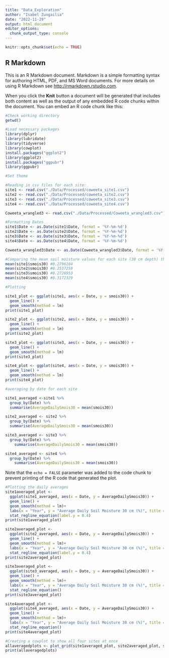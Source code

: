 ```yaml
---
title: "Data_Exploration"
author: "Isabel Zungailia"
date: "2022-11-29"
output: html_document
editor_options: 
  chunk_output_type: console
---
```


```r
knitr::opts_chunk$set(echo = TRUE)
```

## R Markdown

This is an R Markdown document. Markdown is a simple formatting syntax for authoring HTML, PDF, and MS Word documents. For more details on using R Markdown see <http://rmarkdown.rstudio.com>.

When you click the **Knit** button a document will be generated that includes both content as well as the output of any embedded R code chunks within the document. You can embed an R code chunk like this:

```r
#Check working directory
getwd()

#Load necessary packages
library(dplyr)
library(lubridate)
library(tidyverse)
library(cowplot)
install.packages("ggplot2")
library(ggplot2)
install.packages("ggpubr")
library(ggpubr)

#Set theme
```

```r
#Reading in csv files for each site:
site1 <- read.csv("./Data/Processed/coweeta_site1.csv")
site2 <- read.csv("./Data/Processed/coweeta_site2.csv")
site3 <- read.csv("./Data/Processed/coweeta_site3.csv")
site4 <- read.csv("./Data/Processed/coweeta_site4.csv")

Coweeta_wrangled3 <- read.csv("./Data/Processed/Coweeta_wrangled3.csv")
```

```r
#Formatting Dates 
site1$Date <- as.Date(site1$Date, format = '%Y-%m-%d')
site2$Date <- as.Date(site2$Date, format = '%Y-%m-%d')
site3$Date <- as.Date(site3$Date, format = '%Y-%m-%d')
site4$Date <- as.Date(site4$Date, format = '%Y-%m-%d')

Coweeta_wrangled3$Date <- as.Date(Coweeta_wrangled3$Date, format = '%Y-%m-%d')

```

```r
#Comparing the mean soil moisture values for each site (30 cm depth) throughout the study period
mean(site1$smois30) #0.2796104
mean(site2$smois30) #0.2537259
mean(site3$smois30) #0.2726953
mean(site4$smois30) #0.3172329
```

```r
#Plotting 

site1_plot <- ggplot(site1, aes(x = Date, y = smois30)) +
  geom_line() +
  geom_smooth(method = lm)
print(site1_plot)

site2_plot <- ggplot(site2, aes(x = Date, y = smois30)) +
  geom_line() +
  geom_smooth(method = lm)
print(site2_plot)

site3_plot <- ggplot(site3, aes(x = Date, y = smois30)) +
  geom_line() +
  geom_smooth(method = lm)
print(site3_plot)

site4_plot <- ggplot(site4, aes(x = Date, y = smois30)) +
  geom_line() +
  geom_smooth(method = lm)
print(site4_plot)

```


```r
#averaging by date for each site

site1_averaged <-site1 %>% 
  group_by(Date) %>% 
  summarise(AverageDailySmois30 = mean(smois30))

site2_averaged <- site2 %>% 
  group_by(Date) %>% 
  summarise(AverageDailySmois30 = mean(smois30))

site3_averaged <- site3 %>% 
  group_by(Date) %>% 
    summarise(AverageDailySmois30 = mean(smois30))

site4_averaged <- site4 %>% 
  group_by(Date) %>% 
    summarise(AverageDailySmois30 = mean(smois30))

```

Note that the `echo = FALSE` parameter was added to the code chunk to prevent printing of the R code that generated the plot.
```r
#Plotting the daily averages
site1averaged_plot <- 
  ggplot(site1_averaged, aes(x = Date, y = AverageDailySmois30)) +
  geom_line() +
  geom_smooth(method = lm)+
  labs(x = "Year", y = "Average Daily Soil Moisture 30 cm (%)", title = "Site 1") +
  stat_regline_equation(label.y = 0.4)
print(site1averaged_plot)

site2averaged_plot <- 
  ggplot(site2_averaged, aes(x = Date, y = AverageDailySmois30)) +
  geom_line() +
  geom_smooth(method = lm)+
  labs(x = "Year", y = "Average Daily Soil Moisture 30 cm (%)", title = "Site 2") +
  stat_regline_equation(label.y = 0.4)
print(site2averaged_plot)

site3averaged_plot <- 
  ggplot(site3_averaged, aes(x = Date, y = AverageDailySmois30)) +
  geom_line() +
  geom_smooth(method = lm)+
  labs(x = "Year", y = "Average Daily Soil Moisture 30 cm (%)", title = "Site 3") +
  stat_regline_equation()
print(site3averaged_plot)

site4averaged_plot <- 
  ggplot(site4_averaged, aes(x = Date, y = AverageDailySmois30)) +
  geom_line() +
  geom_smooth(method = lm)+
  labs(x = "Year", y = "Average Daily Soil Moisture 30 cm (%)", title = "Site 4") +
  stat_regline_equation()
print(site4averaged_plot)

#Creating a cowplot to show all four sites at once
allaveragedplots <- plot_grid(site1averaged_plot, site2averaged_plot, site3averaged_plot, site4averaged_plot)
print(allaveragedplots)
```

